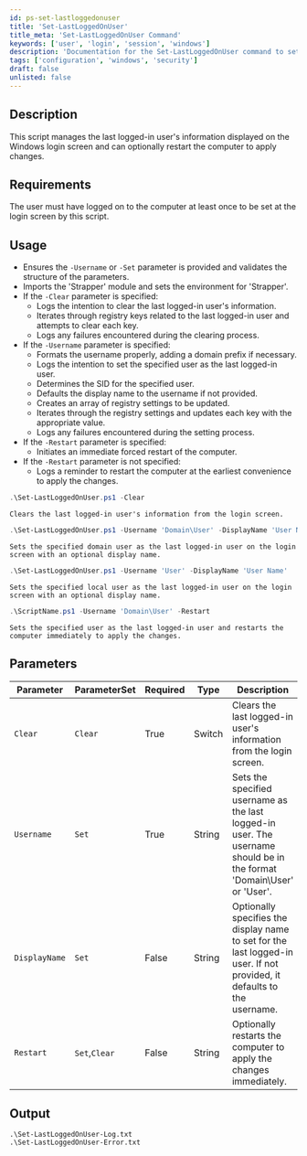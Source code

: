 ```yaml
---
id: ps-set-lastloggedonuser
title: 'Set-LastLoggedOnUser'
title_meta: 'Set-LastLoggedOnUser Command'
keywords: ['user', 'login', 'session', 'windows']
description: 'Documentation for the Set-LastLoggedOnUser command to set the last logged on user in Windows.'
tags: ['configuration', 'windows', 'security']
draft: false
unlisted: false
---
```


## Description

This script manages the last logged-in user's information displayed on the Windows login screen and can optionally restart the computer to apply changes.

## Requirements

The user must have logged on to the computer at least once to be set at the login screen by this script.

## Usage

- Ensures the `-Username` or `-Set` parameter is provided and validates the structure of the parameters.
- Imports the 'Strapper' module and sets the environment for 'Strapper'.
- If the `-Clear` parameter is specified:
  - Logs the intention to clear the last logged-in user's information.
  - Iterates through registry keys related to the last logged-in user and attempts to clear each key.
  - Logs any failures encountered during the clearing process.
- If the `-Username` parameter is specified:
  - Formats the username properly, adding a domain prefix if necessary.
  - Logs the intention to set the specified user as the last logged-in user.
  - Determines the SID for the specified user.
  - Defaults the display name to the username if not provided.
  - Creates an array of registry settings to be updated.
  - Iterates through the registry settings and updates each key with the appropriate value.
  - Logs any failures encountered during the setting process.
- If the `-Restart` parameter is specified:
  - Initiates an immediate forced restart of the computer.
- If the `-Restart` parameter is not specified:
  - Logs a reminder to restart the computer at the earliest convenience to apply the changes.



```powershell
.\Set-LastLoggedOnUser.ps1 -Clear
```
    Clears the last logged-in user's information from the login screen.

```powershell
.\Set-LastLoggedOnUser.ps1 -Username 'Domain\User' -DisplayName 'User Name'
```
    Sets the specified domain user as the last logged-in user on the login screen with an optional display name.

```powershell
.\Set-LastLoggedOnUser.ps1 -Username 'User' -DisplayName 'User Name'
```
    Sets the specified local user as the last logged-in user on the login screen with an optional display name.

```powershell
.\ScriptName.ps1 -Username 'Domain\User' -Restart
```
    Sets the specified user as the last logged-in user and restarts the computer immediately to apply the changes.

## Parameters

| Parameter         | ParameterSet | Required  | Type      | Description                               |
| ----------------- | ----- | --------- | --------- | ----------------------------------------- |
| `Clear`      | `Clear`   | True       | Switch    |Clears the last logged-in user's information from the login screen.|
| `Username`      | `Set`   | True    | String    |Sets the specified username as the last logged-in user. The username should be in the format 'Domain\User' or 'User'.|
| `DisplayName`      | `Set`   | False    | String |Optionally specifies the display name to set for the last logged-in user. If not provided, it defaults to the username.|
| `Restart`      | `Set`,`Clear`   | False    | String    |Optionally restarts the computer to apply the changes immediately.|


## Output

    .\Set-LastLoggedOnUser-Log.txt
    .\Set-LastLoggedOnUser-Error.txt










